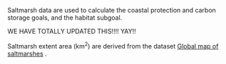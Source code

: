 Saltmarsh data are used to calculate the coastal protection and carbon storage goals, and the habitat subgoal.

WE HAVE TOTALLY UPDATED THIS!!!! YAY!!

Saltmarsh extent area (km^2^) are derived from the dataset [Global map of saltmarshes](https://data.unep-wcmc.org/datasets/43) .

